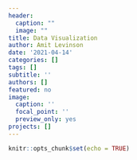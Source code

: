 ```yaml
---
header:
  caption: ""
  image: ""
title: Data Visualization
author: Amit Levinson
date: '2021-04-14'
categories: []
tags: []
subtitle: ''
authors: []
featured: no
image:
  caption: ''
  focal_point: ''
  preview_only: yes
projects: []
---
```


<script>
  function resizeIframe(obj) {
    obj.style.height = obj.contentWindow.document.body.scrollHeight + 'px';
  }
</script>


```r
knitr::opts_chunk$set(echo = TRUE)
```

